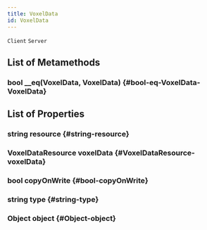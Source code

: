 ```yaml
---
title: VoxelData
id: VoxelData
---
```

`Client`
`Server`

## List of Metamethods

### bool __eq(VoxelData, VoxelData) {#bool-eq-VoxelData-VoxelData}

## List of Properties

### string resource {#string-resource}

### VoxelDataResource voxelData {#VoxelDataResource-voxelData}

### bool copyOnWrite {#bool-copyOnWrite}

### string type {#string-type}

### Object object {#Object-object}

